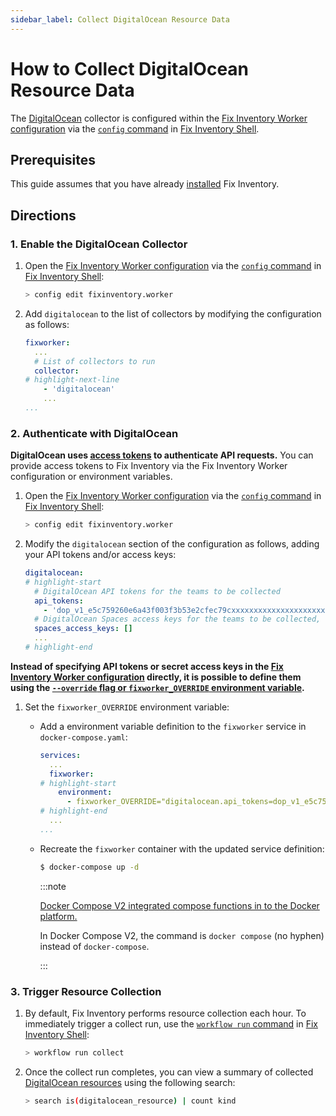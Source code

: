```yaml
---
sidebar_label: Collect DigitalOcean Resource Data
---
```


# How to Collect DigitalOcean Resource Data

The [DigitalOcean](../../reference/unified-data-model/digitalocean.mdx) collector is configured within the [Fix Inventory Worker configuration](../../reference/configuration/index.mdx) via the [`config` command](../../reference/cli/config/index.mdx) in [Fix Inventory Shell](../../reference/components/shell.mdx).

## Prerequisites

This guide assumes that you have already [installed](../../getting-started/install/index.mdx) Fix Inventory.

## Directions

### 1. Enable the DigitalOcean Collector

1.  Open the [Fix Inventory Worker configuration](../../reference/configuration/index.mdx) via the [`config` command](../../reference/cli/config) in [Fix Inventory Shell](../../reference/components/shell):

    ```bash
    > config edit fixinventory.worker
    ```

2.  Add `digitalocean` to the list of collectors by modifying the configuration as follows:

    ```yaml
    fixworker:
      ...
      # List of collectors to run
      collector:
    # highlight-next-line
        - 'digitalocean'
        ...
    ...
    ```

### 2. Authenticate with DigitalOcean

**DigitalOcean uses [access tokens](https://cloud.digitalocean.com/account/api/tokens) to authenticate API requests.** You can provide access tokens to Fix Inventory via the Fix Inventory Worker configuration or environment variables.

<Tabs>
<TabItem value="configuration" label="Fix Inventory Worker Configuration">

1.  Open the [Fix Inventory Worker configuration](../../reference/configuration/index.mdx) via the [`config` command](../../reference/cli/config) in [Fix Inventory Shell](../../reference/components/shell):

    ```bash
    > config edit fixinventory.worker
    ```

2.  Modify the `digitalocean` section of the configuration as follows, adding your API tokens and/or access keys:

    ```yaml
    digitalocean:
    # highlight-start
      # DigitalOcean API tokens for the teams to be collected
      api_tokens:
        - 'dop_v1_e5c759260e6a43f003f3b53e2cfec79cxxxxxxxxxxxxxxxxxxxxxxxxxxxxxxxx'
      # DigitalOcean Spaces access keys for the teams to be collected, separated by colons
      spaces_access_keys: []
      ...
    # highlight-end
    ```

</TabItem>
<TabItem value="environment" label="Environment Variables">

**Instead of specifying API tokens or secret access keys in the [Fix Inventory Worker configuration](../../reference/configuration/index.mdx) directly, it is possible to define them using the [`--override` flag or `fixworker_OVERRIDE` environment variable](../../reference/configuration/index.mdx#overriding-individual-properties).**

1.  Set the `fixworker_OVERRIDE` environment variable:

    - Add a environment variable definition to the `fixworker` service in `docker-compose.yaml`:

      ```yaml title="docker-compose.yaml"
      services:
        ...
        fixworker:
      # highlight-start
          environment:
            - fixworker_OVERRIDE="digitalocean.api_tokens=dop_v1_e5c759260e6a43f003f3b53e2cfec79cxxxxxxxxxxxxxxxxxxxxxxxx"
      # highlight-end
        ...
      ...
      ```

    - Recreate the `fixworker` container with the updated service definition:

      ```bash
      $ docker-compose up -d
      ```

      :::note

      [Docker Compose V2 integrated compose functions in to the Docker platform.](https://docs.docker.com/compose/#compose-v2-and-the-new-docker-compose-command)

      In Docker Compose V2, the command is `docker compose` (no hyphen) instead of `docker-compose`.

      :::

</TabItem>
</Tabs>

### 3. Trigger Resource Collection

1.  By default, Fix Inventory performs resource collection each hour. To immediately trigger a collect run, use the [`workflow run` command](../../reference/cli/workflow/run.mdx) in [Fix Inventory Shell](../../reference/components/shell):

    ```bash
    > workflow run collect
    ```

2.  Once the collect run completes, you can view a summary of collected [DigitalOcean resources](../../reference/unified-data-model/digitalocean.mdx) using the following search:

    ```bash
    > search is(digitalocean_resource) | count kind
    ```
